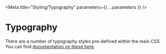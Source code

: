 
<Meta title="Styling/Typography" parameters={{ ...parameters }} />

# Typography

There are a number of typography styles pre-defined within the main CSS. You can find [documentation on these here](https://service-manual.ons.gov.uk/design-system/foundations/typography).
